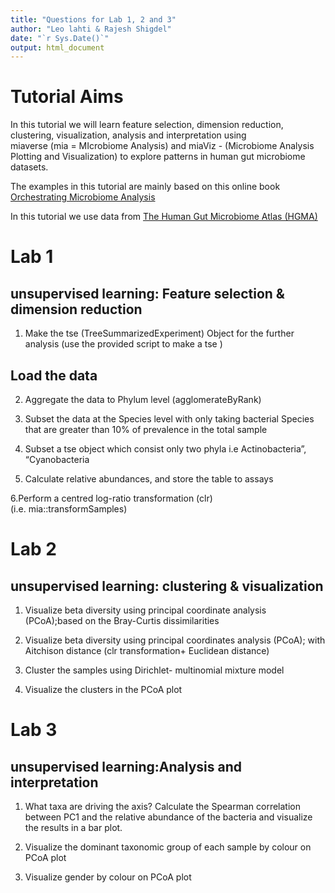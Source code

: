 ```yaml
---
title: "Questions for Lab 1, 2 and 3"
author: "Leo lahti & Rajesh Shigdel"
date: "`r Sys.Date()`"
output: html_document
---
```


# Tutorial Aims 

In this tutorial we will learn feature selection, dimension reduction, clustering, visualization, analysis and interpretation  using  
 miaverse (mia = MIcrobiome Analysis) and miaViz - (Microbiome Analysis Plotting and Visualization) to explore patterns in human gut microbiome datasets. 

The examples in this tutorial are mainly based on this online book        
[Orchestrating Microbiome Analysis](https://microbiome.github.io/OMA/)

In this tutorial we use data from [The Human Gut Microbiome Atlas (HGMA)](https://www.microbiomeatlas.org/)



# Lab 1 
   
   
## unsupervised learning: Feature selection & dimension reduction
   
1. Make the tse (TreeSummarizedExperiment) Object for the further analysis (use the provided script to make a tse )

## Load the data 


2. Aggregate the data to Phylum level (agglomerateByRank)


3. Subset the data at the Species level with only taking bacterial Species that are greater than 10% of prevalence in the total sample


4. Subset a tse object which consist only two phyla i.e Actinobacteria", "Cyanobacteria

 
5. Calculate relative abundances, and store the table to assays


6.Perform a centred log-ratio transformation (clr) (i.e. mia::transformSamples)



# Lab 2 
       
  
## unsupervised learning: clustering & visualization
                   
 1. Visualize beta diversity using principal coordinate analysis (PCoA);based on the Bray-Curtis dissimilarities


 2. Visualize beta diversity using principal coordinates analysis (PCoA); with Aitchison distance (clr transformation+ Euclidean distance)


 3. Cluster the samples using Dirichlet- multinomial mixture model 


 4. Visualize the clusters in the PCoA plot



# Lab 3 
         
                
## unsupervised learning:Analysis and interpretation 

 1. What taxa are driving the axis? Calculate the Spearman correlation between PC1 and the relative abundance of the bacteria and visualize the results in a     bar plot.


 2. Visualize the dominant taxonomic group of each sample by colour on PCoA plot 

 3. Visualize gender by colour on PCoA plot 




